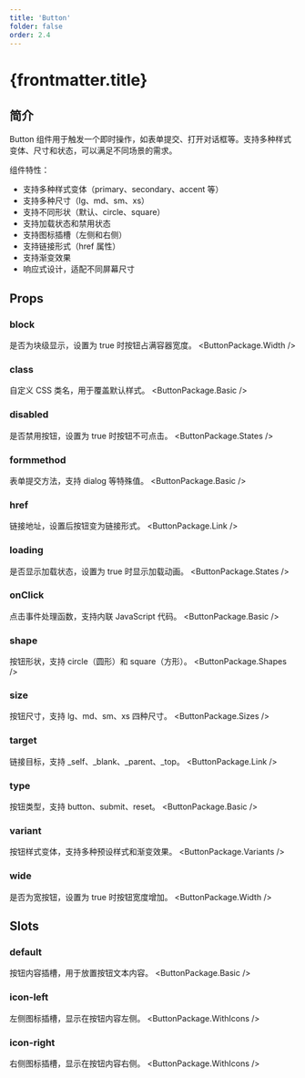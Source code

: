 ```yaml
---
title: 'Button'
folder: false
order: 2.4
---
```



# {frontmatter.title}

## 简介

Button 组件用于触发一个即时操作，如表单提交、打开对话框等。支持多种样式变体、尺寸和状态，可以满足不同场景的需求。

组件特性：

- 支持多种样式变体（primary、secondary、accent 等）
- 支持多种尺寸（lg、md、sm、xs）
- 支持不同形状（默认、circle、square）
- 支持加载状态和禁用状态
- 支持图标插槽（左侧和右侧）
- 支持链接形式（href 属性）
- 支持渐变效果
- 响应式设计，适配不同屏幕尺寸

## Props

### block
是否为块级显示，设置为 true 时按钮占满容器宽度。
<ButtonPackage.Width />

### class
自定义 CSS 类名，用于覆盖默认样式。
<ButtonPackage.Basic />

### disabled
是否禁用按钮，设置为 true 时按钮不可点击。
<ButtonPackage.States />

### formmethod
表单提交方法，支持 dialog 等特殊值。
<ButtonPackage.Basic />

### href
链接地址，设置后按钮变为链接形式。
<ButtonPackage.Link />

### loading
是否显示加载状态，设置为 true 时显示加载动画。
<ButtonPackage.States />

### onClick
点击事件处理函数，支持内联 JavaScript 代码。
<ButtonPackage.Basic />

### shape
按钮形状，支持 circle（圆形）和 square（方形）。
<ButtonPackage.Shapes />

### size
按钮尺寸，支持 lg、md、sm、xs 四种尺寸。
<ButtonPackage.Sizes />

### target
链接目标，支持 _self、_blank、_parent、_top。
<ButtonPackage.Link />

### type
按钮类型，支持 button、submit、reset。
<ButtonPackage.Basic />

### variant
按钮样式变体，支持多种预设样式和渐变效果。
<ButtonPackage.Variants />

### wide
是否为宽按钮，设置为 true 时按钮宽度增加。
<ButtonPackage.Width />

## Slots

### default
按钮内容插槽，用于放置按钮文本内容。
<ButtonPackage.Basic />

### icon-left
左侧图标插槽，显示在按钮内容左侧。
<ButtonPackage.WithIcons />

### icon-right
右侧图标插槽，显示在按钮内容右侧。
<ButtonPackage.WithIcons />

